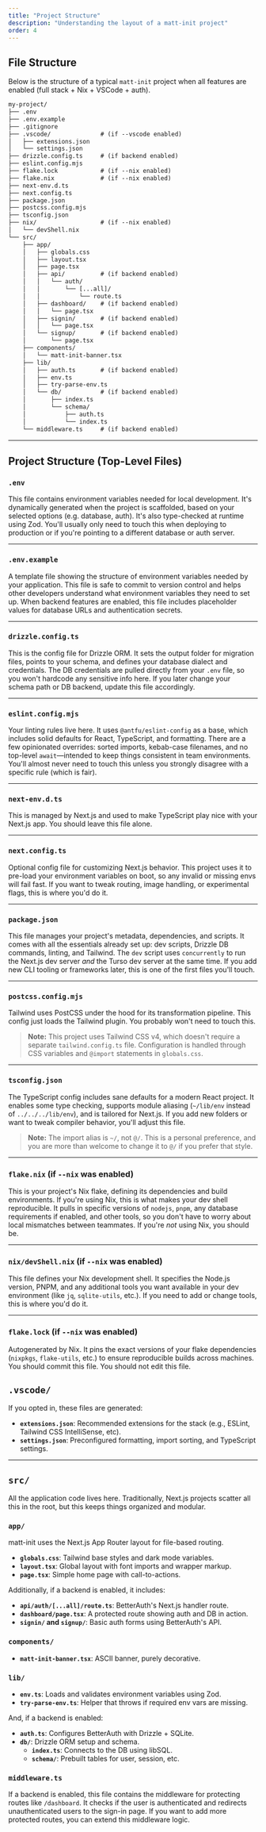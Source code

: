 ```yaml
---
title: "Project Structure"
description: "Understanding the layout of a matt-init project"
order: 4
---
```


## File Structure

Below is the structure of a typical `matt-init` project when all features are enabled (full stack + Nix + VSCode + auth).

```txt
my-project/
├── .env
├── .env.example
├── .gitignore
├── .vscode/              # (if --vscode enabled)
│   ├── extensions.json
│   └── settings.json
├── drizzle.config.ts     # (if backend enabled)
├── eslint.config.mjs
├── flake.lock            # (if --nix enabled)
├── flake.nix             # (if --nix enabled)
├── next-env.d.ts
├── next.config.ts
├── package.json
├── postcss.config.mjs
├── tsconfig.json
├── nix/                  # (if --nix enabled)
│   └── devShell.nix
└── src/
    ├── app/
    │   ├── globals.css
    │   ├── layout.tsx
    │   ├── page.tsx
    │   ├── api/          # (if backend enabled)
    │   │   └── auth/
    │   │       └── [...all]/
    │   │           └── route.ts
    │   ├── dashboard/    # (if backend enabled)
    │   │   └── page.tsx
    │   ├── signin/       # (if backend enabled)
    │   │   └── page.tsx
    │   └── signup/       # (if backend enabled)
    │       └── page.tsx
    ├── components/
    │   └── matt-init-banner.tsx
    ├── lib/
    │   ├── auth.ts       # (if backend enabled)
    │   ├── env.ts
    │   ├── try-parse-env.ts
    │   └── db/           # (if backend enabled)
    │       ├── index.ts
    │       └── schema/
    │           ├── auth.ts
    │           └── index.ts
    └── middleware.ts     # (if backend enabled)
```

---

## Project Structure (Top-Level Files)

### `.env`

This file contains environment variables needed for local development. It's dynamically generated when the project is scaffolded, based on your selected options (e.g. database, auth). It's also type-checked at runtime using Zod. You'll usually only need to touch this when deploying to production or if you're pointing to a different database or auth server.

---

### `.env.example`

A template file showing the structure of environment variables needed by your application. This file is safe to commit to version control and helps other developers understand what environment variables they need to set up. When backend features are enabled, this file includes placeholder values for database URLs and authentication secrets.

---

### `drizzle.config.ts`

This is the config file for Drizzle ORM. It sets the output folder for migration files, points to your schema, and defines your database dialect and credentials. The DB credentials are pulled directly from your `.env` file, so you won't hardcode any sensitive info here. If you later change your schema path or DB backend, update this file accordingly.

---

### `eslint.config.mjs`

Your linting rules live here. It uses `@antfu/eslint-config` as a base, which includes solid defaults for React, TypeScript, and formatting. There are a few opinionated overrides: sorted imports, kebab-case filenames, and no top-level `await`—intended to keep things consistent in team environments. You'll almost never need to touch this unless you strongly disagree with a specific rule (which is fair).

---

### `next-env.d.ts`

This is managed by Next.js and used to make TypeScript play nice with your Next.js app. You should leave this file alone.

---

### `next.config.ts`

Optional config file for customizing Next.js behavior. This project uses it to pre-load your environment variables on boot, so any invalid or missing envs will fail fast. If you want to tweak routing, image handling, or experimental flags, this is where you'd do it.

---

### `package.json`

This file manages your project's metadata, dependencies, and scripts. It comes with all the essentials already set up: dev scripts, Drizzle DB commands, linting, and Tailwind. The `dev` script uses `concurrently` to run the Next.js dev server *and* the Turso dev server at the same time. If you add new CLI tooling or frameworks later, this is one of the first files you'll touch.

---

### `postcss.config.mjs`

Tailwind uses PostCSS under the hood for its transformation pipeline. This config just loads the Tailwind plugin. You probably won't need to touch this.

> **Note:** This project uses Tailwind CSS v4, which doesn't require a separate `tailwind.config.ts` file. Configuration is handled through CSS variables and `@import` statements in `globals.css`.

---

### `tsconfig.json`

The TypeScript config includes sane defaults for a modern React project. It enables some type checking, supports module aliasing (`~/lib/env` instead of `../../../lib/env`), and is tailored for Next.js. If you add new folders or want to tweak compiler behavior, you'll adjust this file.

> **Note:** The import alias is `~/`, not `@/`. This is a personal preference, and you are more than welcome to change it to `@/` if you prefer that style.

---

### `flake.nix` (if `--nix` was enabled)

This is your project's Nix flake, defining its dependencies and build environments. If you're using Nix, this is what makes your dev shell reproducible. It pulls in specific versions of `nodejs`, `pnpm`, any database requirements if enabled, and other tools, so you don't have to worry about local mismatches between teammates. If you're *not* using Nix, you should be.

---

### `nix/devShell.nix` (if `--nix` was enabled)

This file defines your Nix development shell. It specifies the Node.js version, PNPM, and any additional tools you want available in your dev environment (like `jq`, `sqlite-utils`, etc.). If you need to add or change tools, this is where you'd do it.

---

### `flake.lock` (if `--nix` was enabled)

Autogenerated by Nix. It pins the exact versions of your flake dependencies (`nixpkgs`, `flake-utils`, etc.) to ensure reproducible builds across machines. You should commit this file. You should not edit this file.

## `.vscode/`

If you opted in, these files are generated:

* **`extensions.json`**: Recommended extensions for the stack (e.g., ESLint, Tailwind CSS IntelliSense, etc).
* **`settings.json`**: Preconfigured formatting, import sorting, and TypeScript settings.

---

## `src/`

All the application code lives here. Traditionally, Next.js projects scatter all this in the root, but this keeps things organized and modular.

### `app/`

matt-init uses the Next.js App Router layout for file-based routing.

* **`globals.css`**: Tailwind base styles and dark mode variables.
* **`layout.tsx`**: Global layout with font imports and wrapper markup.
* **`page.tsx`**: Simple home page with call-to-actions.

Additionally, if a backend is enabled, it includes:

* **`api/auth/[...all]/route.ts`**: BetterAuth's Next.js handler route.
* **`dashboard/page.tsx`**: A protected route showing auth and DB in action.
* **`signin/` and `signup/`**: Basic auth forms using BetterAuth's API.

### `components/`

* **`matt-init-banner.tsx`**: ASCII banner, purely decorative.

### `lib/`

* **`env.ts`**: Loads and validates environment variables using Zod.
* **`try-parse-env.ts`**: Helper that throws if required env vars are missing.

And, if a backend is enabled:

* **`auth.ts`**: Configures BetterAuth with Drizzle + SQLite.
* **`db/`**: Drizzle ORM setup and schema.
  * **`index.ts`**: Connects to the DB using libSQL.
  * **`schema/`**: Prebuilt tables for user, session, etc.

### `middleware.ts`

If a backend is enabled, this file contains the middleware for protecting routes like `/dashboard`. It checks if the user is authenticated and redirects unauthenticated users to the sign-in page. If you want to add more protected routes, you can extend this middleware logic.
